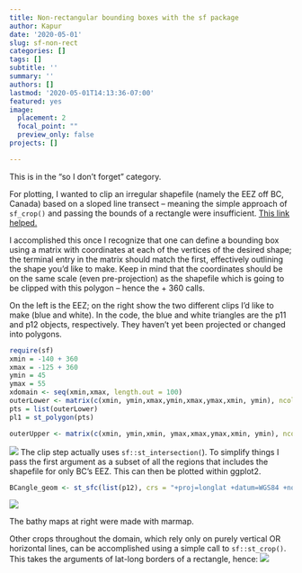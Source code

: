 ```yaml
---
title: Non-rectangular bounding boxes with the sf package
author: Kapur
date: '2020-05-01'
slug: sf-non-rect
categories: []
tags: []
subtitle: ''
summary: ''
authors: []
lastmod: '2020-05-01T14:13:36-07:00'
featured: yes
image:
  placement: 2
  focal_point: ""
  preview_only: false
projects: []

---
```


This is in the "so I don't forget" category.

For plotting, I wanted to clip an irregular shapefile (namely the EEZ off BC, Canada) based on a sloped line transect -- meaning the simple approach of `sf_crop()` and passing the bounds of a rectangle were insufficient. <a href = "https://r-spatial.github.io/sf/reference/st.html"> This link helped.</a>

I accomplished this once I recognize that one can define a bounding box using a matrix with coordinates at each of the vertices of the desired shape; the terminal entry in the matrix should match the first, effectively outlining the shape you'd like to make. Keep in mind that the coordinates should be on the same scale (even pre-projection) as the shapefile which is going to be clipped with this polygon -- hence the + 360 calls.

On the left is the EEZ; on the right show the two different clips I'd like to make (blue and white). In the code, the blue and white triangles are the p11 and p12 objects, respectively. They haven't yet been projected or changed into polygons.

```r
require(sf) 
xmin = -140 + 360
xmax = -125 + 360 
ymin = 45 
ymax = 55 
xdomain <- seq(xmin,xmax, length.out = 100) 
outerLower <- matrix(c(xmin, ymin,xmax,ymin,xmax,ymax,xmin, ymin), ncol=2, byrow=TRUE) 
pts = list(outerLower) 
pl1 = st_polygon(pts)

outerUpper <- matrix(c(xmin, ymin,xmin, ymax,xmax,ymax,xmin, ymin), ncol=2, byrow=TRUE) ## note the switching of vertices pts = list(outerUpper) p12 = st_polygon(pts)
```

![](/sf-non-rect/2020-05-01-Non-Rectangular-Bounding-Boxes-with-the-sf-Package_files/BCeez.png)
The clip step actually uses `sf::st_intersection(`). To simplify things I pass the first argument as a subset of all the regions that includes the shapefile for only BC's EEZ. This can then be plotted within ggplot2.

```r
BCangle_geom <- st_sfc(list(p12), crs = "+proj=longlat +datum=WGS84 +no_defs") BCangle_shape <- st_sf(BCangle_geom) B1 <- st_intersection(BCreg,BCangle_shape) BCangle_geom <- st_sfc(list(pl1), crs = "+proj=longlat +datum=WGS84 +no_defs") BCangle_shape <- st_sf(BCangle_geom) B2 <- st_intersection(BCreg,BCangle_shape) ggplot() + geom_sf(data = B1, fill = cbbPalette[5], alpha = 0.5, color = NA) + geom_sf(data = B2, fill = cbbPalette[4], alpha = 0.5, color = NA) + geom_sf(lwd = 1, col = 'black', fill = NA) + coord_sf(xlim = c(220, 240), ylim = c(30, 65)) + labs(x ="",y="")+ theme_classic(base_size = 14)
```

![](/sf-non-rect/2020-05-01-Non-Rectangular-Bounding-Boxes-with-the-sf-Package_files/BCeez2.png)

The bathy maps at right were made with marmap.




Other crops throughout the domain, which rely only on purely vertical OR horizontal lines, can be accomplished using a simple call to `sf::st_crop()`. This takes the arguments of lat-long borders of a rectangle, hence:
![](/sf-non-rect/2020-05-01-Non-Rectangular-Bounding-Boxes-with-the-sf-Package_files/featured.png)
